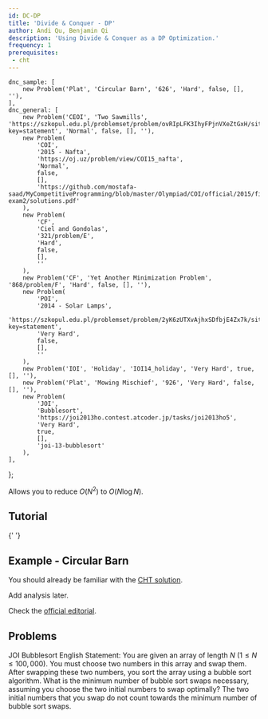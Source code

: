 ```yaml
---
id: DC-DP
title: 'Divide & Conquer - DP'
author: Andi Qu, Benjamin Qi
description: 'Using Divide & Conquer as a DP Optimization.'
frequency: 1
prerequisites:
 - cht
---
```




	dnc_sample: [
		new Problem('Plat', 'Circular Barn', '626', 'Hard', false, [], ''),
	],
	dnc_general: [
		new Problem('CEOI', 'Two Sawmills', 'https://szkopul.edu.pl/problemset/problem/ovRIpLFK3IhyFPjnVXeZtGxH/site/?key=statement', 'Normal', false, [], ''),
		new Problem(
			'COI',
			'2015 - Nafta',
			'https://oj.uz/problem/view/COI15_nafta',
			'Normal',
			false,
			[],
			'https://github.com/mostafa-saad/MyCompetitiveProgramming/blob/master/Olympiad/COI/official/2015/final-exam2/solutions.pdf'
		),
		new Problem(
			'CF',
			'Ciel and Gondolas',
			'321/problem/E',
			'Hard',
			false,
			[],
			''
		),
		new Problem('CF', 'Yet Another Minimization Problem', '868/problem/F', 'Hard', false, [], ''),
		new Problem(
			'POI',
			'2014 - Solar Lamps',
			'https://szkopul.edu.pl/problemset/problem/2yK6zUTXvAjhxSDfbjE4Zx7k/site/?key=statement',
			'Very Hard',
			false,
			[],
			''
		),
		new Problem('IOI', 'Holiday', 'IOI14_holiday', 'Very Hard', true, [], ''),
		new Problem('Plat', 'Mowing Mischief', '926', 'Very Hard', false, [], ''),
		new Problem(
			'JOI',
			'Bubblesort',
			'https://joi2013ho.contest.atcoder.jp/tasks/joi2013ho5',
			'Very Hard',
			true,
			[],
			'joi-13-bubblesort'
		),
	],
};

Allows you to reduce $O(N^2)$ to $O(N\log N)$.

## Tutorial

<Resources>
	<Resource
		source="cp-algo"
		title="Divide and Conquer DP"
		url="dynamic_programming/divide-and-conquer-dp.html"
	></Resource>
	<Resource
		source="Jeffrey Xiao"
		title="Divide and Conquer Optimization"
		url="https://jeffreyxiao.me/blog/divide-and-conquer-optimization"
	></Resource>
	<Resource source="GCP" title="15.4.2 - Divide & Conquer Optimization">
		{' '}
	</Resource>
</Resources>


## Example - Circular Barn

<FocusProblem problem={problems.dnc_sample[0]} />

You should already be familiar with the [CHT solution](/plat/cht#problems).

<IncompleteSection>

Add analysis later.

</IncompleteSection>

Check the [official editorial](http://www.usaco.org/current/data/sol_cbarn_platinum_feb16.html).

## Problems

<Problems problems={problems.dnc_general} />

JOI Bubblesort English Statement: You are given an array of length $N$ $(1 \le N \le 100,000)$. You must choose two numbers in this array and swap them. After swapping these two numbers, you sort the array using a bubble sort algorithm. What is the minimum number of bubble sort swaps necessary, assuming you choose the two initial numbers to swap optimally? The two initial numbers that you swap do not count towards the minimum number of bubble sort swaps.

<!-- <Info title="Pro Tip">

There are [plenty](https://github.com/bqi343/USACO/blob/master/Contests/USACO%20Links/Division-Specific/Platinum.md) of Platinum DP problems that are not covered by this guide. We recommend that you work through these on your own.

</Info> -->
